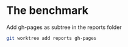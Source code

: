 # The benchmark

Add gh-pages as subtree in the reports folder

```bash
git worktree add reports gh-pages
```